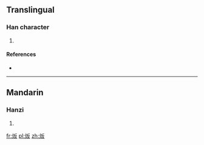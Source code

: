 ==Translingual==

===Han character===
{{Han char|rn=86|rad=火|as=04|sn=8|four=|canj=火竹水 (FHE)}}

# {{defn|Han|sort=火04}}

====References====
* {{Han ref|kx=0667.120|dkj=18909|dj=1076.200|hdz=32192.080|uh=708D|ud=28813}}

----

==Mandarin==

===Hanzi===
{{cmn-hanzi|pin=[[pàn]] ([[pan4]])|wg=p'an<sup>4</sup>}}

# {{defn|lang=cmn|sort=火04}}

[[fr:炍]]
[[pl:炍]]
[[zh:炍]]